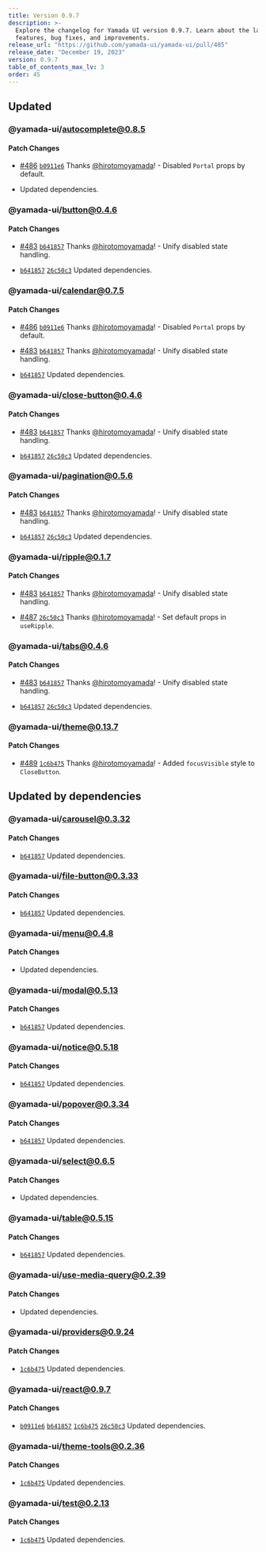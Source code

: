 ```yaml
---
title: Version 0.9.7
description: >-
  Explore the changelog for Yamada UI version 0.9.7. Learn about the latest
  features, bug fixes, and improvements.
release_url: "https://github.com/yamada-ui/yamada-ui/pull/485"
release_date: "December 19, 2023"
version: 0.9.7
table_of_contents_max_lv: 3
order: 45
---
```


## Updated

### @yamada-ui/autocomplete@0.8.5

#### Patch Changes

- [#486](https://github.com/hirotomoyamada/yamada-ui/pull/486) [`b0911e6`](https://github.com/hirotomoyamada/yamada-ui/commit/b0911e62cd082b906c54d3f06d959330445002c9) Thanks [@hirotomoyamada](https://github.com/hirotomoyamada)! - Disabled `Portal` props by default.

- Updated dependencies.

### @yamada-ui/button@0.4.6

#### Patch Changes

- [#483](https://github.com/hirotomoyamada/yamada-ui/pull/483) [`b641857`](https://github.com/hirotomoyamada/yamada-ui/commit/b64185748b8302b8d1f8656a4edefd9c3d8d2a97) Thanks [@hirotomoyamada](https://github.com/hirotomoyamada)! - Unify disabled state handling.

- [`b641857`](https://github.com/hirotomoyamada/yamada-ui/commit/b64185748b8302b8d1f8656a4edefd9c3d8d2a97) [`26c50c3`](https://github.com/hirotomoyamada/yamada-ui/commit/26c50c38fe09687ad02d95962741f45d1881d14a) Updated dependencies.

### @yamada-ui/calendar@0.7.5

#### Patch Changes

- [#486](https://github.com/hirotomoyamada/yamada-ui/pull/486) [`b0911e6`](https://github.com/hirotomoyamada/yamada-ui/commit/b0911e62cd082b906c54d3f06d959330445002c9) Thanks [@hirotomoyamada](https://github.com/hirotomoyamada)! - Disabled `Portal` props by default.

- [#483](https://github.com/hirotomoyamada/yamada-ui/pull/483) [`b641857`](https://github.com/hirotomoyamada/yamada-ui/commit/b64185748b8302b8d1f8656a4edefd9c3d8d2a97) Thanks [@hirotomoyamada](https://github.com/hirotomoyamada)! - Unify disabled state handling.

- [`b641857`](https://github.com/hirotomoyamada/yamada-ui/commit/b64185748b8302b8d1f8656a4edefd9c3d8d2a97) Updated dependencies.

### @yamada-ui/close-button@0.4.6

#### Patch Changes

- [#483](https://github.com/hirotomoyamada/yamada-ui/pull/483) [`b641857`](https://github.com/hirotomoyamada/yamada-ui/commit/b64185748b8302b8d1f8656a4edefd9c3d8d2a97) Thanks [@hirotomoyamada](https://github.com/hirotomoyamada)! - Unify disabled state handling.

- [`b641857`](https://github.com/hirotomoyamada/yamada-ui/commit/b64185748b8302b8d1f8656a4edefd9c3d8d2a97) [`26c50c3`](https://github.com/hirotomoyamada/yamada-ui/commit/26c50c38fe09687ad02d95962741f45d1881d14a) Updated dependencies.

### @yamada-ui/pagination@0.5.6

#### Patch Changes

- [#483](https://github.com/hirotomoyamada/yamada-ui/pull/483) [`b641857`](https://github.com/hirotomoyamada/yamada-ui/commit/b64185748b8302b8d1f8656a4edefd9c3d8d2a97) Thanks [@hirotomoyamada](https://github.com/hirotomoyamada)! - Unify disabled state handling.

- [`b641857`](https://github.com/hirotomoyamada/yamada-ui/commit/b64185748b8302b8d1f8656a4edefd9c3d8d2a97) [`26c50c3`](https://github.com/hirotomoyamada/yamada-ui/commit/26c50c38fe09687ad02d95962741f45d1881d14a) Updated dependencies.

### @yamada-ui/ripple@0.1.7

#### Patch Changes

- [#483](https://github.com/hirotomoyamada/yamada-ui/pull/483) [`b641857`](https://github.com/hirotomoyamada/yamada-ui/commit/b64185748b8302b8d1f8656a4edefd9c3d8d2a97) Thanks [@hirotomoyamada](https://github.com/hirotomoyamada)! - Unify disabled state handling.

- [#487](https://github.com/hirotomoyamada/yamada-ui/pull/487) [`26c50c3`](https://github.com/hirotomoyamada/yamada-ui/commit/26c50c38fe09687ad02d95962741f45d1881d14a) Thanks [@hirotomoyamada](https://github.com/hirotomoyamada)! - Set default props in `useRipple`.

### @yamada-ui/tabs@0.4.6

#### Patch Changes

- [#483](https://github.com/hirotomoyamada/yamada-ui/pull/483) [`b641857`](https://github.com/hirotomoyamada/yamada-ui/commit/b64185748b8302b8d1f8656a4edefd9c3d8d2a97) Thanks [@hirotomoyamada](https://github.com/hirotomoyamada)! - Unify disabled state handling.

- [`b641857`](https://github.com/hirotomoyamada/yamada-ui/commit/b64185748b8302b8d1f8656a4edefd9c3d8d2a97) [`26c50c3`](https://github.com/hirotomoyamada/yamada-ui/commit/26c50c38fe09687ad02d95962741f45d1881d14a) Updated dependencies.

### @yamada-ui/theme@0.13.7

#### Patch Changes

- [#489](https://github.com/hirotomoyamada/yamada-ui/pull/489) [`1c6b475`](https://github.com/hirotomoyamada/yamada-ui/commit/1c6b475b3b99f69f55cd5e8959bdf9be316d6292) Thanks [@hirotomoyamada](https://github.com/hirotomoyamada)! - Added `focusVisible` style to `CloseButton`.

## Updated by dependencies

### @yamada-ui/carousel@0.3.32

#### Patch Changes

- [`b641857`](https://github.com/hirotomoyamada/yamada-ui/commit/b64185748b8302b8d1f8656a4edefd9c3d8d2a97) Updated dependencies.

### @yamada-ui/file-button@0.3.33

#### Patch Changes

- [`b641857`](https://github.com/hirotomoyamada/yamada-ui/commit/b64185748b8302b8d1f8656a4edefd9c3d8d2a97) Updated dependencies.

### @yamada-ui/menu@0.4.8

#### Patch Changes

- Updated dependencies.

### @yamada-ui/modal@0.5.13

#### Patch Changes

- [`b641857`](https://github.com/hirotomoyamada/yamada-ui/commit/b64185748b8302b8d1f8656a4edefd9c3d8d2a97) Updated dependencies.

### @yamada-ui/notice@0.5.18

#### Patch Changes

- [`b641857`](https://github.com/hirotomoyamada/yamada-ui/commit/b64185748b8302b8d1f8656a4edefd9c3d8d2a97) Updated dependencies.

### @yamada-ui/popover@0.3.34

#### Patch Changes

- [`b641857`](https://github.com/hirotomoyamada/yamada-ui/commit/b64185748b8302b8d1f8656a4edefd9c3d8d2a97) Updated dependencies.

### @yamada-ui/select@0.6.5

#### Patch Changes

- Updated dependencies.

### @yamada-ui/table@0.5.15

#### Patch Changes

- [`b641857`](https://github.com/hirotomoyamada/yamada-ui/commit/b64185748b8302b8d1f8656a4edefd9c3d8d2a97) Updated dependencies.

### @yamada-ui/use-media-query@0.2.39

#### Patch Changes

- Updated dependencies.

### @yamada-ui/providers@0.9.24

#### Patch Changes

- [`1c6b475`](https://github.com/hirotomoyamada/yamada-ui/commit/1c6b475b3b99f69f55cd5e8959bdf9be316d6292) Updated dependencies.

### @yamada-ui/react@0.9.7

#### Patch Changes

- [`b0911e6`](https://github.com/hirotomoyamada/yamada-ui/commit/b0911e62cd082b906c54d3f06d959330445002c9) [`b641857`](https://github.com/hirotomoyamada/yamada-ui/commit/b64185748b8302b8d1f8656a4edefd9c3d8d2a97) [`1c6b475`](https://github.com/hirotomoyamada/yamada-ui/commit/1c6b475b3b99f69f55cd5e8959bdf9be316d6292) [`26c50c3`](https://github.com/hirotomoyamada/yamada-ui/commit/26c50c38fe09687ad02d95962741f45d1881d14a) Updated dependencies.

### @yamada-ui/theme-tools@0.2.36

#### Patch Changes

- [`1c6b475`](https://github.com/hirotomoyamada/yamada-ui/commit/1c6b475b3b99f69f55cd5e8959bdf9be316d6292) Updated dependencies.

### @yamada-ui/test@0.2.13

#### Patch Changes

- [`1c6b475`](https://github.com/hirotomoyamada/yamada-ui/commit/1c6b475b3b99f69f55cd5e8959bdf9be316d6292) Updated dependencies.
